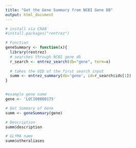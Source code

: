 ```yaml
---
title: "Get the Gene Summary from NCBI Gene DB"
output: html_document
---
```


```r
# install via CRAN
#install.packages("rentrez")

# Function
geneSummary <- function(x){
  library(rentrez)
  # searches through NCBI gene db
  r_search <- entrez_search(db="gene", term=x) 
  
  # takes the UID of the first search input
  summ <- entrez_summary(db='gene', id=r_search$ids[1])
}


#example gene name
gene <- 'LOC100800175' 

# Get Summary of Gene 
summ <- geneSummary(gene)

# Description
summ$description
```

```r
# GLYMA name
summ$otheraliases
```
